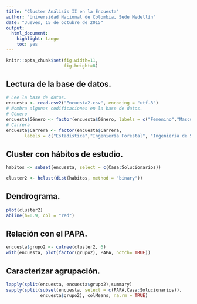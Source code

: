 ```yaml
---
title: "Cluster Análisis II en la Encuesta"
author: "Universidad Nacional de Colombia, Sede Medellín"
date: "Jueves, 15 de octubre de 2015"
output: 
  html_document: 
    highlight: tango
    toc: yes
---
```




```r
knitr::opts_chunk$set(fig.width=11, 
                      fig.height=8)
```


## Lectura de la base de datos.
```r
# Lee la base de datos.
encuesta <- read.csv2("Encuesta2.csv", encoding = "utf-8")
# Nombra algunas codificaciones en la base de datos.
# Género
encuesta$Género <- factor(encuesta$Género, labels = c("Femenino","Masculino"))
# Carrera
encuesta$Carrera <- factor(encuesta$Carrera, 
       labels = c("Estadística","Ingeniería Forestal", "Ingeniería de Sistemas"))
```

## Cluster con hábitos de estudio.
```r
habitos <- subset(encuesta, select = c(Casa:Solucionarios))

cluster2 <- hclust(dist(habitos, method = "binary"))

```

## Dendrograma.
```r
plot(cluster2)
abline(h=0.9, col = "red")
```


## Relación con el PAPA.
```r
encuesta$grupo2 <- cutree(cluster2, 6)
with(encuesta, plot(factor(grupo2), PAPA, notch= TRUE))
```

## Caracterizar agrupación.
```r
lapply(split(encuesta, encuesta$grupo2),summary)
sapply(split(subset(encuesta, select = c(PAPA,Casa:Solucionarios)),
             encuesta$grupo2), colMeans, na.rm = TRUE)
```


